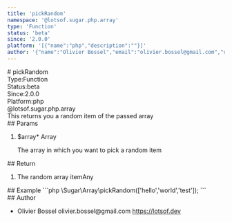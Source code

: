 ```yaml
---
title: 'pickRandom'
namespace: '@lotsof.sugar.php.array'
type: 'Function'
status: 'beta'
since: '2.0.0'
platform: '[{"name":"php","description":""}]'
author: '{"name":"Olivier Bossel","email":"olivier.bossel@gmail.com","url":"https://lotsof.dev"}'
---
```

<div class="docmap-mdx">
# pickRandom
<div class="_metas">
<div class="_type"><span class="_type-label">Type:</span><span class="_type-value">Function</span></div>
<div class="_status"><span class="_status-label">Status:</span><span class="_status-value -beta">beta</span></div>
<div class="_since"><span class="_since-label">Since:</span><span class="_since-value">2.0.0</span></div>
<div class="_platform"><span class="_platform-label">Platform:</span><span class="_platform-value -php">php</span></div>
</div>
<div class="_namespace">@lotsof.sugar.php.array</div>
<div class="_description">
This returns you a random item of the passed array
</div>
<div class="_params">
## Params
<ol class="_list">
<li class="_item">
<span class="_name">$array<span class="_required">*</span></span><span class="_default"></span> <span class="_type">Array</span>
<p class="_description">The array in which you want to pick a random item</p>
</li>
</ol>
</div>
<div class="_return">
## Return
<ol class="_list">
<li class="_item">
<span class="_description">The random array item</span><span class="_default"></span><span class="_type">Any</span>
</li>
</ol>
</div>
<div class="_examples">
## Example
```php
\Sugar\Array\pickRandom(['hello','world','test']);
```
</div>
<div class="_author">
## Author
<ul class="_list">
<li class="_item">
<span class="_name">Olivier Bossel</span>
<span class="_email">olivier.bossel@gmail.com</span>
<a href="https://lotsof.dev" target="_blank" class="_url">https://lotsof.dev</a>
</li>
</ul>
</div>
</div>